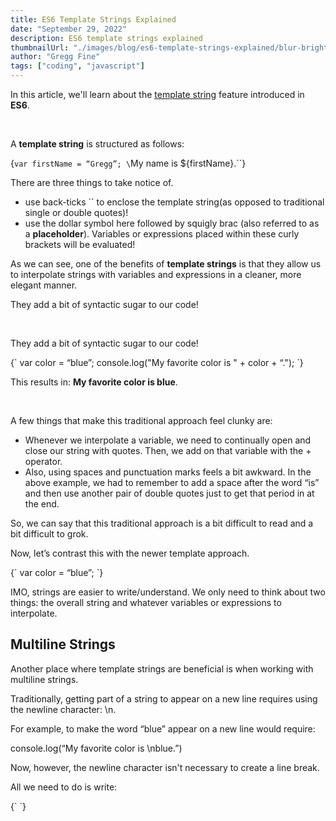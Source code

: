 ```yaml
---
title: ES6 Template Strings Explained
date: "September 29, 2022"
description: ES6 template strings explained
thumbnailUrl: "./images/blog/es6-template-strings-explained/blur-bright-close-up-416381-1024x678__1594068755_108.53.93.92.jpg"
author: "Gregg Fine"
tags: ["coding", "javascript"]
---
```


In this article, we'll learn about the [template string](https://developer.mozilla.org/en-US/docs/Web/JavaScript/Reference/Template_literals) feature introduced in **ES6**.

<br />

A **template string** is structured as follows:

<SyntaxHighlighter language="javascript">{`var firstName = “Gregg”;
\`My name is \${firstName}.\``}</SyntaxHighlighter>

There are three things to take notice of.

- use back-ticks `` to enclose the template string(as opposed to traditional single or double quotes)!
- use the dollar symbol here followed by squigly brac (also referred to as a **placeholder**).
  Variables or expressions placed within these curly brackets will be evaluated!

As we can see, one of the benefits of **template strings** is that they allow us to interpolate strings with variables and expressions in a cleaner, more elegant manner.

They add a bit of syntactic sugar to our code!

<br />

They add a bit of syntactic sugar to our code!

<SyntaxHighlighter language="javascript">
  {`
var color = “blue”;
console.log("My favorite color is " + color + “.");
	`}
</SyntaxHighlighter>

This results in: **My favorite color is blue**.

<br />

A few things that make this traditional approach feel clunky are:

- Whenever we interpolate a variable, we need to continually open and close our string with quotes. Then, we add on that variable with the + operator.
- Also, using spaces and punctuation marks feels a bit awkward. In the above example, we had to remember to add a space after the word “is” and then use another pair of double quotes just to get that period in at the end.

So, we can say that this traditional approach is a bit difficult to read and a bit difficult to grok.

Now, let’s contrast this with the newer template approach.

<SyntaxHighlighter language="javascript">
  {`
var color = “blue”;
	`}
</SyntaxHighlighter>

IMO, strings are easier to write/understand. We only need to think about two things: the overall string and whatever variables or expressions to interpolate.

## Multiline Strings

Another place where template strings are beneficial is when working with multiline strings.

Traditionally, getting part of a string to appear on a new line requires using the newline character: \n.

For example, to make the word “blue” appear on a new line would require:

console.log(“My favorite color is \nblue.”)

Now, however, the newline character isn't necessary to create a line break.

All we need to do is write:

<SyntaxHighlighter language="javascript">
  {`
    `}

</SyntaxHighlighter>

